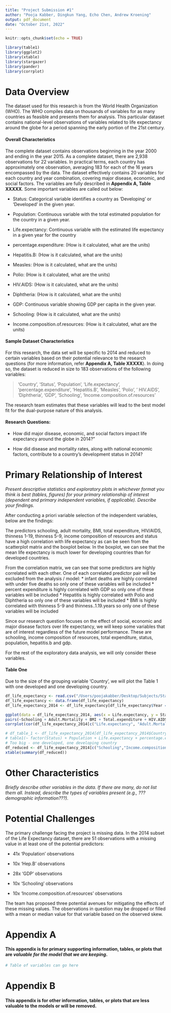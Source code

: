 ```yaml
---
title: "Project Submission #1"
author: "Pooja Kabber, Dingkun Yang, Echo Chen, Andrew Kroening"
output: pdf_document
date: "October 21st, 2022"
---
```

```r
knitr::opts_chunk$set(echo = TRUE)
```

```r
library(table1)
library(ggplot2)
library(xtable)
library(stargazer)
library(pander)
library(corrplot)
```

# Data Overview

The dataset used for this research is from the World Health Organization (WHO). The WHO compiles data on thousands of variables for as many countries as feasible and presents them for analysis. This particular dataset contains national-level observations of variables related to life expectancy around the globe for a period spanning the early portion of the 21st century.

#### Overall Characteristics

The complete dataset contains observations beginning in the year 2000 and ending in the year 2015. As a complete dataset, there are 2,938 observations for 22 variables. In practical terms, each country has approximately one observation, averaging 183 for each of the 16 years encompassed by the data. The dataset effectively contains 20 variables for each country and year combination, covering major disease, economic, and social factors. The variables are fully described in **Appendix A, Table XXXXX**. Some important variables are called out below:

* Status: Categorical variable identifies a country as 'Developing' or 'Developed' in the given year.

* Population: Continuous variable with the total estimated population for the country in a given year.

* Life.expectancy: Continuous variable with the estimated life expectancy in a given year for the country

* percentage.expenditure: (How is it calculated, what are the units)

* Hepatitis.B: (How is it calculated, what are the units)

* Measles: (How is it calculated, what are the units)

* Polio: (How is it calculated, what are the units)

* HIV.AIDS: (How is it calculated, what are the units)

* Diphtheria: (How is it calculated, what are the units)

* GDP: Continuous variable showing GDP per capita in the given year.

* Schooling: (How is it calculated, what are the units)

* Income.composition.of.resources: (How is it calculated, what are the units)

#### Sample Dataset Characteristics

For this research, the data set will be specific to 2014 and reduced to certain variables based on their potential relevance to the research questions (for more information, refer **Appendix A, Table XXXXX**). In doing so, the dataset is reduced in size to 183 observations of the following variables:
 
 > 'Country', 'Status', 'Population', 'Life.expectancy', 'percentage.expenditure', 'Hepatitis.B', 'Measles', 'Polio', ' HIV.AIDS', 'Diphtheria', 'GDP', 'Schooling', 'Income.composition.of.resources'
 
The research team estimates that these variables will lead to the best model fit for the dual-purpose nature of this analysis.

#### Research Questions:

* How did major disease, economic, and social factors impact life expectancy around the globe in 2014?"

* How did disease and mortality rates, along with national economic factors, contribute to a country's development status in 2014?

# Primary Relationship of Interest

*Present descriptive statistics and exploratory plots in whichever format you think is best (tables, figures) for your primary relationship of interest (dependent and primary independent variables, if applicable). Describe your findings.*

After conducting a priori variable selection of the independent variables, below are the findings:

The predictors schooling, adult mortality, BMI, total expenditure, HIV/AIDS, thinness 1-19, thinness 5-9, income composition of resources and status have a high correlation with life expectancy as can be seen from the scatterplot matrix and the boxplot below. In the boxplot, we can see that the mean life expectancy is much lower for developing countries than for developed countries.

From the correlation matrix, we can see that some predictors are highly correlated with each other. One of each correlated predictor pair will be excluded from the analysis / model:
* infant deaths are highly correlated with under five deaths so only one of these variables will be included
* percent expenditure is highly correlated with GDP so only one of these variables will be included
* Hepatitis is highly correlated with Polio and Diphtheria so only one of these variables will be included 
* BMI is highly correlated with thinness 5-9 and thinness..1.19.years so only one of these variables will be included

Since our research question focuses on the effect of social, economic and major disease factors over life expectancy, we will keep some variables that are of interest regardless of the future model performance. These are schooling, income composition of resources, total expenditure, status, population, hepatitis.b and gdp.

For the rest of the exploratory data analysis, we will only consider these variables.

#### Table One

Due to the size of the grouping variable 'Country', we will plot the Table 1 with one developed and one developing country.

```r
df_life_expectancy <- read.csv("/Users/poojakabber/Desktop/Subjects/Statistics/orange-modeling-project/Datasets/Life_Expectancy_Data.csv")
df_life_expectancy <- data.frame(df_life_expectancy)
df_life_expectancy_2014 <- df_life_expectancy[df_life_expectancy$Year == 2014, ]
```

```r
ggplot(data = df_life_expectancy_2014, aes(x = Life.expectancy, y = Status)) + geom_boxplot() + labs(title = 'Boxplots of Life Expectancy by Status') + ylab("Status") + xlab("Life Expectancy")
pairs(~Schooling + Adult.Mortality + BMI + Total.expenditure + HIV.AIDS + thinness..1.19.years + thinness.5.9.years + Income.composition.of.resources, data = df_life_expectancy_2014)
corrplot(cor(df_life_expectancy_2014[c("Life.expectancy", "Adult.Mortality", "infant.deaths", "Alcohol", "percentage.expenditure", "Hepatitis.B", "Measles", "BMI", "under.five.deaths" , "Polio", "Total.expenditure", "Diphtheria", "HIV.AIDS", "GDP", "Population", "thinness..1.19.years", "thinness.5.9.years", "Income.composition.of.resources", "Schooling")], use="pairwise.complete.obs"), method = "color")
```

```r
# df_table_1 <- df_life_expectancy_2014[df_life_expectancy_2014$Country %in% c('Afghanistan','France'),]
# table1(~ factor(Status) + Population + Life.expectancy + percentage.expenditure + Hepatitis.B + Measles + Polio + HIV.AIDS + Diphtheria + GDP + Schooling + Income.composition.of.resources | Country, data = df_table_1, type="pdf")
# Too big - one developed, one developing country
df_reduced <- df_life_expectancy_2014[c("Schooling","Income.composition.of.resources","Total.expenditure", "Status", "Population", "Hepatitis.B", "GDP")]
xtable(summary(df_reduced))
```


# Other Characteristics

*Briefly describe other variables in the data. If there are many, do not list them all. Instead, describe the types of variables present (e.g., ???demographic information???).*

# Potential Challenges

The primary challenge facing the project is missing data. In the 2014 subset of the Life Expectancy dataset, there are 51 observations with a missing value in at least one of the potential predictors:

* 41x 'Population' observations 

* 10x 'Hep.B' observations

* 28x 'GDP' observations

* 10x 'Schooling' observations

* 10x 'Income.composition.of.resources' observations

The team has proposed three potential avenues for mitigating the effects of these missing values. The observations in question may be dropped or filled with a mean or median value for that variable based on the observed skew.

\newpage
# Appendix A

#### This appendix is for primary supporting information, tables, or plots that are *valuable for the model that we are keeping*.

```r
# Table of variables can go here
```

\newpage
# Appendix B

#### This appendix is for other information, tables, or plots that are less valuable to the models or will be removed.






